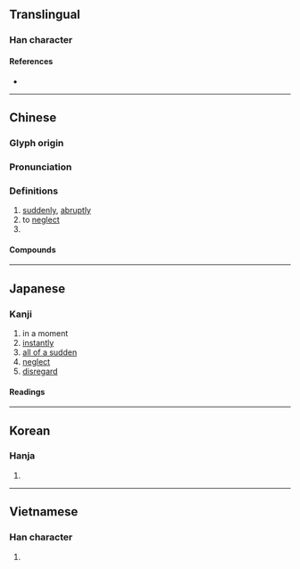 {{character info/new}}
==Translingual==

===Han character===
{{Han char|rn=61|rad=心|as=04|sn=8|four=27332|canj=PHP|ids=⿱勿心}}

====References====
* {{Han ref|kx=0378.340|dkj=10405|dj=0707.050|hdz=42274.090|uh=5FFD|ud=24573|bh=A9BF|bd=43455}}

----

==Chinese==
{{zh-forms}}

===Glyph origin===
{{Han etym}}

===Pronunciation===
{{zh-pron
|m=hū
|m-s=
|c=fat1
|c-t=
|g=
|h=pfs=fut
|j=
|mb=hŏ
|md=
|mn=hut
|mn-t=
|w=
|x=
|mc=y
|oc=y
|cat=adv,v,pn
}}

===Definitions===
{{zh-hanzi}}

# [[suddenly]], [[abruptly]]
# to [[neglect]]
# {{surname|lang=zh}}

====Compounds====
{{zh-der|忽略|公忽|忽魯魯|倏來忽往|一忽|悠忽|忽微|恍恍忽忽|忽而|恍忽|怠忽職守|怠忽|忽雷|忽閃|忽起忽落|忽見|忽荒|忽聚忽散|忽視|忽的|忽然|忽明忽滅|忽地|忽喜忽憂|忽剌巴|忽剌八|忽上忽下|一忽兒|倏忽|忽高忽低|忽隱忽現|忽忽不樂|忽冷忽熱|悠悠忽忽|岸忽|忽忽|恤近忽遠|奄忽|忽東忽西|杪忽|玩忽|暴忽|秒忽|禍生於忽|疏忽|瞻前忽後|沒忽的|眇眇忽忽|飄忽不定|連朦帶忽|這忽兒|簡忽|行蹤飄忽|迷忽忽|粗忽|行行忽忽|驀忽間|輕忽|翕忽|罕忽|軋忽|陵忽|驀忽|黑忽忽|荒忽|超忽|飄忽}}

----

==Japanese==

===Kanji===
{{ja-kanji|grade=|rs=心04}}

# in a moment
# [[instantly]]
# [[all of a sudden]]
# [[neglect]]
# [[disregard]]

====Readings====
{{ja-readings
|on=こつ
|kun=ゆるが-せ, たちま-ち
}}

----

==Korean==

===Hanja===
{{ko-hanja|hangeul=홀}}

# {{defn|lang=ko|sort=心04}}

----

==Vietnamese==

===Han character===
{{vi-hantu|rs=心04|hốt}}

# {{defn|lang=vi|sort=心04}}